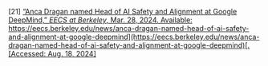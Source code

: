 \[21\]	[“Anca Dragan named Head of AI Safety and Alignment at Google DeepMind,” *EECS at Berkeley*, Mar. 28, 2024\. Available:](http://paperpile.com/b/Lj1YHA/Pqb3O) [https://eecs.berkeley.edu/news/anca-dragan-named-head-of-ai-safety-and-alignment-at-google-deepmind](https://eecs.berkeley.edu/news/anca-dragan-named-head-of-ai-safety-and-alignment-at-google-deepmind)[. \[Accessed: Aug. 18, 2024\]](http://paperpile.com/b/Lj1YHA/Pqb3O)